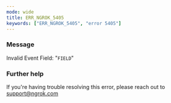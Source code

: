 ```yaml
---
mode: wide
title: ERR_NGROK_5405
keywords: ["ERR_NGROK_5405", "error 5405"]
---
```


### Message

Invalid Event Field: "`FIELD`"

### Further help

If you're having trouble resolving this error, please reach out to [support@ngrok.com](mailto:support@ngrok.com?subject=Help%20with%20ERR_NGROK_5405)
